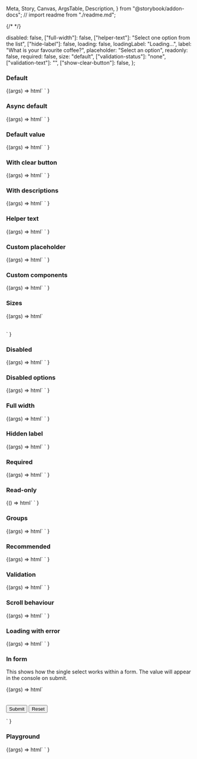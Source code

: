   Meta,
  Story,
  Canvas,
  ArgsTable,
  Description,
} from "@storybook/addon-docs";
// import readme from "./readme.md";

<Meta title="Web Components/Select/Single" component="ic-select-with-multi" />

{/* <Description markdown={readme} /> */}

  disabled: false,
  ["full-width"]: false,
  ["helper-text"]: "Select one option from the list",
  ["hide-label"]: false,
  loading: false,
  loadingLabel: "Loading...",
  label: "What is your favourite coffee?",
  placeholder: "Select an option",
  readonly: false,
  required: false,
  size: "default",
  ["validation-status"]: "none",
  ["validation-text"]: "",
  ["show-clear-button"]: false,
};

### Default

<Canvas>
  <Story name="Default">
    {(args) =>
      html`<ic-select-with-multi
          id="select-default"
          label="What is your favourite coffee?"
        ></ic-select-with-multi>
        <script>
          var select = document.querySelector("#select-default");
          select.options = [
            { label: "Cappuccino", value: "Cap" },
            { label: "Latte", value: "Lat" },
            { label: "Americano", value: "Ame" },
          ];
          select.addEventListener("icChange", function (event) {
            console.log("icChange: " + event.detail.value);
          });
          select.addEventListener("icOptionSelect", function (event) {
            console.log("icOptionSelect: " + event.detail.value);
          });
        </script>`
    }
  </Story>
</Canvas>

### Async default

<Canvas>
  <Story name="Async default" parameters={{ loki: { skip: true } }}>
    {(args) =>
      html`<ic-select-with-multi
          label="What is your favourite coffee?"
          loading
          id="select-async"
        ></ic-select-with-multi>
        <script>
          var select = document.querySelector("#select-async");
          select.options = [];
          select.addEventListener("icChange", function (event) {
            console.log(event.detail.value);
          });
          setTimeout(() => {
            select.options = [
              { label: "Cappuccino", value: "Cap" },
              { label: "Latte", value: "Lat" },
              { label: "Americano", value: "Ame" },
              { label: "Filter", value: "Fil" },
              { label: "Flat white", value: "Fla" },
              { label: "Mocha", value: "Moc" },
              { label: "Macchiato", value: "Mac" },
              { label: "Café au lait", value: "Caf" },
              { label: "Espresso", value: "Esp" },
              { label: "Cortado", value: "Cor" },
              { label: "Ristretto", value: "Ris" },
            ];
          }, 5000);
        </script>`
    }
  </Story>
</Canvas>

### Default value

<Canvas>
  <Story name="Default value">
    {(args) =>
      html`<ic-select-with-multi
          id="select-default-value"
          label="What is your favourite coffee?"
        ></ic-select-with-multi>
        <script>
          var select = document.querySelector("#select-default-value");
          select.value = "Cap";
          select.options = [
            { label: "Cappuccino", value: "Cap" },
            { label: "Latte", value: "Lat" },
            { label: "Americano", value: "Ame" },
          ];
          select.addEventListener("icChange", function (event) {
            console.log(event.detail.value);
          });
        </script>`
    }
  </Story>
</Canvas>

### With clear button

<Canvas>
  <Story name="With clear button">
    {(args) =>
      html`<ic-select-with-multi
          id="select-clear"
          label="What is your favourite coffee?"
          show-clear-button
        ></ic-select-with-multi>
        <script>
          var select = document.querySelector("#select-clear");
          select.options = [
            { label: "Cappuccino", value: "Cap" },
            { label: "Latte", value: "Lat" },
            { label: "Americano", value: "Ame" },
          ];
          select.addEventListener("icChange", function (event) {
            console.log(event.detail.value);
          });
        </script>`
    }
  </Story>
</Canvas>

### With descriptions

<Canvas>
  <Story name="With descriptions">
    {(args) =>
      html`<ic-select-with-multi
          id="select-descriptions"
          label="What is your favourite coffee?"
        ></ic-select-with-multi>
        <script>
          var select = document.querySelector("#select-descriptions");
          select.options = [
            {
              label: "Cappuccino",
              value: "Cap",
              description: "Coffee frothed up with pressurised steam",
            },
            {
              label: "Latte",
              value: "Lat",
              description: "A milkier coffee than a cappuccino",
            },
            {
              label: "Americano",
              value: "Ame",
              description: "Espresso coffee diluted with hot water",
            },
          ];
          select.addEventListener("icChange", function (event) {
            console.log(event.detail.value);
          });
        </script>`
    }
  </Story>
</Canvas>

### Helper text

<Canvas>
  <Story name="Helper text">
    {(args) =>
      html`<ic-select-with-multi
          id="select-helper"
          label="What is your favourite coffee?"
          helper-text="Select one option from the list"
        ></ic-select-with-multi>
        <script>
          var select = document.querySelector("#select-helper");
          select.options = [
            { label: "Cappuccino", value: "Cap" },
            { label: "Latte", value: "Lat" },
            { label: "Americano", value: "Ame" },
          ];
          select.addEventListener("icChange", function (event) {
            console.log(event.detail.value);
          });
        </script>`
    }
  </Story>
</Canvas>

### Custom placeholder

<Canvas>
  <Story name="Custom placeholder">
    {(args) =>
      html`<ic-select-with-multi
          id="select-7"
          label="What is your favourite coffee?"
          placeholder="Placeholder goes here"
        ></ic-select-with-multi>
        <script>
          var select = document.querySelector("#select-7");
          select.options = [
            { label: "Cappuccino", value: "Cap" },
            { label: "Latte", value: "Lat" },
            { label: "Americano", value: "Ame" },
          ];
          select.addEventListener("icChange", function (event) {
            console.log(event.detail.value);
          });
        </script>`
    }
  </Story>
</Canvas>

### Custom components

<Canvas>
  <Story name="Custom components">
    {(args) =>
      html`<ic-select-with-multi
          id="select-1"
          label="What is your favourite coffee?"
        ></ic-select-with-multi>
        <script>
          var select = document.querySelector("#select-1");
          select.options = [
            { label: "Cappuccino", value: "Cap" },
            {
              label: "Latte",
              value: "Lat",
              description: "A milkier coffee than a cappuccino",
              element: {
                component: \`<ic-status-tag label="Neutral status"></ic-status-tag>\`,
                ariaLabel: "Neutral status tag",
              },
              icon: \`<svg aria-labelledby="warning-title" xmlns="http://www.w3.org/2000/svg" viewBox="0 0 24 24" fill="#000000"><g id="warning"><path id="Vector" d="M4.47 20.5037H19.53C21.07 20.5037 22.03 18.8337 21.26 17.5037L13.73 4.49375C12.96 3.16375 11.04 3.16375 10.27 4.49375L2.74 17.5037C1.97 18.8337 2.93 20.5037 4.47 20.5037ZM12 13.5037C11.45 13.5037 11 13.0537 11 12.5037V10.5037C11 9.95375 11.45 9.50375 12 9.50375C12.55 9.50375 13 9.95375 13 10.5037V12.5037C13 13.0537 12.55 13.5037 12 13.5037ZM13 17.5037H11V15.5037H13V17.5037Z" /></g></svg>\`,
            },
            {
              label: "Americano",
              value: "Ame",
              icon: \`<svg aria-labelledby="warning-title" xmlns="http://www.w3.org/2000/svg" viewBox="0 0 24 24" fill="#000000">
            <g id="warning">
            <path id="Vector" d="M4.47 20.5037H19.53C21.07 20.5037 22.03 18.8337 21.26 17.5037L13.73 4.49375C12.96 3.16375 11.04 3.16375 10.27 4.49375L2.74 17.5037C1.97 18.8337 2.93 20.5037 4.47 20.5037ZM12 13.5037C11.45 13.5037 11 13.0537 11 12.5037V10.5037C11 9.95375 11.45 9.50375 12 9.50375C12.55 9.50375 13 9.95375 13 10.5037V12.5037C13 13.0537 12.55 13.5037 12 13.5037ZM13 17.5037H11V15.5037H13V17.5037Z" />
            </g>
            </svg>\`,
            },
          ];
          select.addEventListener("icChange", function (event) {
            console.log(event.detail.value);
          });
        </script>`
    }
  </Story>
</Canvas>

### Sizes

<Canvas>
  <Story name="Sizes">
    {(args) =>
      html`<div style="display: flex; flex-direction: column; gap: 16px;">
        <ic-select-with-multi
          id="select-size-small"
          label="What is your favourite coffee?"
          size="small"
        ></ic-select-with-multi>
        <script>
          var select = document.querySelector("#select-size-small");
          select.options = [
            { label: "Cappuccino", value: "Cap" },
            { label: "Latte", value: "Lat" },
            { label: "Americano", value: "Ame" },
            { label: "Filter", value: "Fil" },
            { label: "Flat white", value: "Fla" },
            { label: "Mocha", value: "Moc" },
            { label: "Macchiato", value: "Mac" },
          ];
          select.addEventListener("icChange", function (event) {
            console.log(event.detail.value);
          });
        </script>
        <ic-select-with-multi
          id="select-size-default"
          label="What is your favourite coffee?"
        ></ic-select-with-multi>
        <script>
          var select = document.querySelector("#select-size-default");
          select.options = [
            { label: "Cappuccino", value: "Cap" },
            { label: "Latte", value: "Lat" },
            { label: "Americano", value: "Ame" },
            { label: "Filter", value: "Fil" },
            { label: "Flat white", value: "Fla" },
            { label: "Mocha", value: "Moc" },
            { label: "Macchiato", value: "Mac" },
          ];
          select.addEventListener("icChange", function (event) {
            console.log(event.detail.value);
          });
        </script>
        <ic-select-with-multi
          id="select-size-large"
          label="What is your favourite coffee?"
          size="large"
        ></ic-select-with-multi>
        <script>
          var select = document.querySelector("#select-size-large");
          select.options = [
            { label: "Cappuccino", value: "Cap" },
            { label: "Latte", value: "Lat" },
            { label: "Americano", value: "Ame" },
            { label: "Filter", value: "Fil" },
            { label: "Flat white", value: "Fla" },
            { label: "Mocha", value: "Moc" },
            { label: "Macchiato", value: "Mac" },
          ];
          select.addEventListener("icChange", function (event) {
            console.log(event.detail.value);
          });
        </script>
      </div>`
    }
  </Story>
</Canvas>

### Disabled

<Canvas>
  <Story name="Disabled">
    {(args) =>
      html`<ic-select-with-multi
          id="select-disabled"
          label="What is your favourite coffee?"
          disabled
        ></ic-select-with-multi>
        <script>
          var select = document.querySelector("#select-disabled");
          select.options = [
            { label: "Cappuccino", value: "Cap" },
            { label: "Latte", value: "Lat" },
            { label: "Americano", value: "Ame" },
          ];
          select.addEventListener("icChange", function (event) {
            console.log(event.detail.value);
          });
        </script>`
    }
  </Story>
</Canvas>

### Disabled options

<Canvas>
  <Story name="Disabled options">
    {(args) =>
      html`<ic-select-with-multi
          id="select-disabled-options"
          label="What is your favourite coffee?"
        ></ic-select-with-multi>
        <script>
          var select = document.querySelector("#select-disabled-options");
          select.options = [
            { label: "Cappuccino", value: "Cap" },
            { label: "Latte", value: "Lat", disabled: true },
            { label: "Americano", value: "Ame" },
          ];
          select.addEventListener("icChange", function (event) {
            console.log(event.detail.value);
          });
        </script>`
    }
  </Story>
</Canvas>

### Full width

<Canvas>
  <Story name="Full width">
    {(args) =>
      html`<ic-select-with-multi
          id="select-full-width"
          label="What is your favourite coffee?"
          full-width
        ></ic-select-with-multi>
        <script>
          var select = document.querySelector("#select-full-width");
          select.options = [
            { label: "Cappuccino", value: "Cap" },
            { label: "Latte", value: "Lat" },
            { label: "Americano", value: "Ame" },
          ];
          select.addEventListener("icChange", function (event) {
            console.log(event.detail.value);
          });
        </script>`
    }
  </Story>
</Canvas>

### Hidden label

<Canvas>
  <Story name="Hidden label">
    {(args) =>
      html`<ic-select-with-multi
          id="select-hidden-label"
          label="What is your favourite coffee?"
          hide-label
        ></ic-select-with-multi>
        <script>
          var select = document.querySelector("#select-hidden-label");
          select.options = [
            { label: "Cappuccino", value: "Cap" },
            { label: "Latte", value: "Lat" },
            { label: "Americano", value: "Ame" },
          ];
          select.addEventListener("icChange", function (event) {
            console.log(event.detail.value);
          });
        </script>`
    }
  </Story>
</Canvas>

### Required

<Canvas>
  <Story name="Required">
    {(args) =>
      html`<ic-select-with-multi
          id="select-required"
          label="What is your favourite coffee?"
          required
        ></ic-select-with-multi>
        <script>
          var select = document.querySelector("#select-required");
          select.options = [
            { label: "Cappuccino", value: "Cap" },
            { label: "Latte", value: "Lat" },
            { label: "Americano", value: "Ame" },
          ];
          select.addEventListener("icChange", function (event) {
            console.log(event.detail.value);
          });
        </script>`
    }
  </Story>
</Canvas>

### Read-only

<Canvas>
  <Story name="Read-only">
    {() =>
      html`<ic-select-with-multi
          id="select-read-only"
          label="What is your favourite coffee?"
          readonly
          value="Cap"
        ></ic-select-with-multi>
        <script>
          var select = document.querySelector("#select-read-only");
          select.options = [
            { label: "Cappuccino", value: "Cap" },
            { label: "Latte", value: "Lat" },
            { label: "Americano", value: "Ame" },
          ];
          select.addEventListener("icChange", function (event) {
            console.log(event.detail.value);
          });
        </script>`
    }
  </Story>
</Canvas>

### Groups

<Canvas>
  <Story name="Groups">
    {(args) =>
      html`<ic-select-with-multi
          id="select-groups"
          label="What is your favourite coffee?"
        ></ic-select-with-multi>
        <script>
          var select = document.querySelector("#select-groups");
          select.options = [
            {
              label: "Fancy",
              children: [
                { label: "Cappuccino", value: "Cap" },
                { label: "Flat white", value: "Fla" },
              ],
            },
            {
              label: "Boring",
              children: [
                { label: "Filter", value: "Fil" },
                { label: "Latte", value: "Lat" },
              ],
            },
          ];
          select.value = "Lat";
          select.addEventListener("icChange", function (event) {
            console.log(event.detail.value);
          });
        </script>`
    }
  </Story>
</Canvas>

### Recommended

<Canvas>
  <Story name="Recommended">
    {(args) =>
      html`<ic-select-with-multi
          id="select-recommended"
          label="What is your favourite coffee?"
        ></ic-select-with-multi>
        <script>
          var select = document.querySelector("#select-recommended");
          select.options = [
            { label: "Cappuccino", value: "Cappuccino" },
            { label: "Flat white", value: "Flat white", recommended: true },
            { label: "Latte", value: "Latte" },
            { label: "Americano", value: "Americano", recommended: true },
            { label: "Filter", value: "Fil" },
          ];
          select.addEventListener("icChange", function (event) {
            console.log(event.detail.value);
          });
        </script>`
    }
  </Story>
</Canvas>

### Validation

<Canvas>
  <Story name="Validation">
    {(args) =>
      html`<ic-select-with-multi
          id="select-success"
          label="What is your favourite coffee?"
          validation-status="success"
          validation-text="Good choice!"
        ></ic-select-with-multi>
        <script>
          var select1 = document.querySelector("#select-success");
          var option1 = "Cappuccino";
          select1.options = [
            { label: "Cappuccino", value: "Cap" },
            { label: "Latte", value: "Lat" },
            { label: "Americano", value: "Ame" },
          ];
          select1.addEventListener("icChange", function (event) {
            console.log(event.detail.value);
          });
        </script>
        <ic-select-with-multi
          id="select-warning"
          label="What is your favourite coffee?"
          validation-status="warning"
          validation-text="We are running low on this type of coffee"
        ></ic-select-with-multi>
        <script>
          var select2 = document.querySelector("#select-warning");
          var option2 = "Cappuccino";
          select2.options = [
            { label: "Cappuccino", value: "Cap" },
            { label: "Latte", value: "Lat" },
            { label: "Americano", value: "Ame" },
          ];
          select2.addEventListener("icChange", function (event) {
            console.log(event.detail.value);
          });
        </script>
        <ic-select-with-multi
          id="select-error"
          label="What is your favourite coffee?"
          validation-status="error"
          validation-text="Now it has really gone to (coffee) pot"
        ></ic-select-with-multi>
        <script>
          var select3 = document.querySelector("#select-error");
          var option3 = "Cappuccino";
          select3.options = [
            { label: "Cappuccino", value: "Cap" },
            { label: "Latte", value: "Lat" },
            { label: "Americano", value: "Ame" },
          ];
          select3.addEventListener("icChange", function (event) {
            console.log(event.detail.value);
          });
        </script>`
    }
  </Story>
</Canvas>

### Scroll behaviour

<Canvas>
  <Story name="Scroll behaviour">
    {(args) =>
      html`<ic-select-with-multi
          id="select-scroll"
          label="What is your favourite coffee?"
        ></ic-select-with-multi>
        <script>
          var select = document.querySelector("#select-scroll");
          select.options = [
            { label: "Cappuccino", value: "Cap" },
            { label: "Latte", value: "Lat" },
            { label: "Americano", value: "Ame" },
            { label: "Filter", value: "Fil" },
            { label: "Flat white", value: "Fla" },
            { label: "Mocha", value: "Moc" },
            { label: "Macchiato", value: "Mac" },
            { label: "Café au lait", value: "Caf" },
            { label: "Espresso", value: "Esp" },
            { label: "Cortado", value: "Cor" },
            { label: "Ristretto", value: "Ris" },
            { label: "Latte macchiato", value: "Lam" },
          ];
          select.addEventListener("icChange", function (event) {
            console.log(event.detail.value);
          });
        </script>`
    }
  </Story>
</Canvas>

### Loading with error

<Canvas>
  <Story name="Loading with error">
    {(args) =>
      html`<ic-select-with-multi
          id="select-loading"
          label="What is your favourite coffee?"
          loading
          timeout="1000"
        ></ic-select-with-multi>
        <script>
          var select = document.querySelector("#select-loading");
          select.addEventListener("icChange", function (event) {
            console.log(event.detail.value);
          });
          select.addEventListener("icRetryLoad", function (event) {
            select.loading = "true";
          });
        </script>`
    }
  </Story>
</Canvas>

### In form

This shows how the single select works within a form. The value will appear in the console on submit.

<Canvas>
  <Story name="In form" parameters={{ loki: { skip: true } }}>
    {(args) =>
      html`
        <form>
          <ic-select-with-multi
            id="select-form"
            label="What is your favourite coffee?"
          ></ic-select-with-multi>
          <br />
          <br />
          <input type="submit" value="Submit" />
          <input type="reset" value="Reset" />
        </form>
        <script>
          var select = document.querySelector("#select-form");
          select.options = [
            { label: "Cappuccino", value: "Cap" },
            { label: "Latte", value: "Lat" },
            { label: "Americano", value: "Ame" },
          ];
          select.addEventListener("icChange", function (event) {
            console.log(event.detail.value);
          });
          document.querySelector("form").addEventListener("submit", (ev) => {
            ev.preventDefault();
            console.log(document.querySelector("input.ic-input").value);
          });
        </script>
      `
    }
  </Story>
</Canvas>

### Playground

<Canvas>
  <Story
    name="Playground"
    parameters={{ loki: { skip: true } }}
    args={defaultArgs}
    argTypes={{
      ["validation-status"]: {
        defaultValue: "",
        options: ["none", "error", "success", "warning"],
        control: { type: "inline-radio" },
      },
      size: {
        options: ["small", "default", "large"],
        control: { type: "inline-radio" },
      },
    }}
  >
    {(args) =>
      html` <ic-select-with-multi
          id="select-playground"
          disabled=${args.disabled}
          full-width=${args["full-width"]}
          helper-text=${args["helper-text"]}
          hide-label=${args["hide-label"]}
          loading=${args.loading}
          loading-label=${args["loading-label"]}
          label=${args.label}
          placeholder=${args.placeholder}
          readonly=${args.readonly}
          required=${args.required}
          show-clear-button=${args["show-clear-button"]}
          size=${args.size}
          validation-status=${args["validation-status"]}
          validation-text=${args["validation-text"]}
        >
        </ic-select-with-multi>
        <script>
          var select = document.querySelector("#select-playground");
          select.options = [
            {
              label: "Cappuccino",
              value: "Cap",
              description: "Coffee frothed up with pressurised steam",
            },
            {
              label: "Boring",
              children: [
                {
                  label: "Latte",
                  value: "Lat",
                  description: "A milkier coffee than a cappuccino",
                },
                {
                  label: "Filter",
                  value: "Fil",
                  description: "Coffee filtered using paper or a mesh",
                },
              ],
            },
            {
              label: "Fancy",
              children: [
                {
                  label: "Flat white",
                  value: "Fla",
                  description:
                    "Coffee without froth made with espresso and hot steamed milk",
                },
                {
                  label: "Macchiato",
                  value: "Mac",
                  description:
                    "Espresso coffee with a dash of frothy steamed milk",
                },
              ],
            },
            {
              label: "Americano",
              value: "Ame",
              description: "Espresso coffee diluted with hot water",
            },
            {
              label: "Mocha",
              value: "Moc",
              description: "A mixture of coffee and chocolate",
            },
          ];
          select.addEventListener("icChange", function (event) {
            console.log(event.detail.value);
          });
        </script>`
    }
  </Story>
</Canvas>
